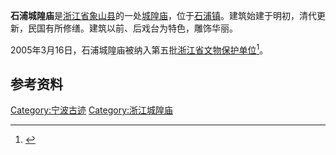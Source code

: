 {{coord|29|13|5|N|121|56|46|E|display=title}}
{{文物保护单位
| 级别 = 省级
| 省区市 = 浙江省
| 图片 = 
| 名称 = 石浦城隍庙
| 编号 = 5-105
| 分类 = 古建筑
| 时代 = [[明|明]]—[[清|清]]
| 所在 = [[象山县|象山县]]
| 登录 = 2005年3月16日
}}
'''石浦城隍庙'''是[[浙江省|浙江省]][[象山县|象山县]]的一处[[城隍庙|城隍庙]]，位于[[石浦镇|石浦镇]]。建筑始建于明初，清代更新，民国有所修缮。建筑以前、后戏台为特色，雕饰华丽。

2005年3月16日，石浦城隍庙被纳入第五批[[浙江省文物保护单位|浙江省文物保护单位]]<ref>{{cite web|url=http://www.nbwb.net/pd_wwbh/info.aspx?Id=893&type=2|title=石浦城隍庙|publisher=宁波文化遗产保护网|date=2005-12-23|accessdate=2013-06-17|archive-date=2015-03-29|archive-url=https://web.archive.org/web/20150329001243/http://www.nbwb.net/pd_wwbh/info.aspx?Id=893&type=2|dead-url=no}}</ref>。

== 参考资料 ==
{{reflist}}

{{宁波市境内的浙江省文物保护单位}}
[[Category:宁波古迹|Category:宁波古迹]]
[[Category:浙江城隍庙|Category:浙江城隍庙]]
{{Ningbo-stub}}